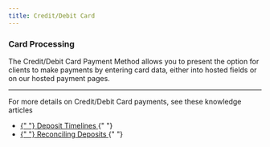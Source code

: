 ```yaml
---
title: Credit/Debit Card
---
```


### Card Processing

The Credit/Debit Card Payment Method allows you to present the option for clients to make payments by entering card data, either into hosted fields or on our hosted payment pages.

---

For more details on Credit/Debit Card payments, see these knowledge articles

<ul>
  <li>
    <a href="https://confidolegal.com/knowledgebase/when-will-payments-be-deposited-in-my-bank-account">
      {" "}
      Deposit Timelines
    </a>{" "}
  </li>
  <li>
    <a href="https://confidolegal.com/knowledgebase/how-can-i-find-which-client-payments-match-my-bank-deposits">
      {" "}
      Reconciling Deposits
    </a>{" "}
  </li>
</ul>
